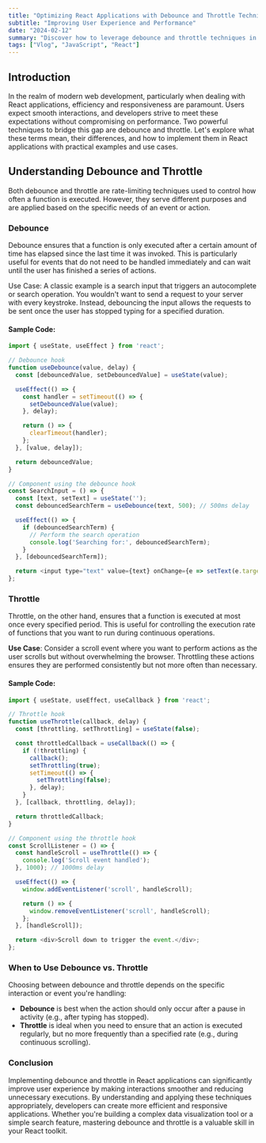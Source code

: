 ```yaml
---
title: "Optimizing React Applications with Debounce and Throttle Techniques"
subtitle: "Improving User Experience and Performance"
date: "2024-02-12"
summary: "Discover how to leverage debounce and throttle techniques in React to enhance your application's performance and user experience. This blog dives into the concepts with practical examples and use cases, showcasing how to implement these strategies effectively."
tags: ["Vlog", "JavaScript", "React"]
---
```


## Introduction

In the realm of modern web development, particularly when dealing with React applications, efficiency and responsiveness are paramount. Users expect smooth interactions, and developers strive to meet these expectations without compromising on performance. Two powerful techniques to bridge this gap are debounce and throttle. Let's explore what these terms mean, their differences, and how to implement them in React applications with practical examples and use cases.

## Understanding Debounce and Throttle

Both debounce and throttle are rate-limiting techniques used to control how often a function is executed. However, they serve different purposes and are applied based on the specific needs of an event or action.

### Debounce

Debounce ensures that a function is only executed after a certain amount of time has elapsed since the last time it was invoked. This is particularly useful for events that do not need to be handled immediately and can wait until the user has finished a series of actions.

Use Case: A classic example is a search input that triggers an autocomplete or search operation. You wouldn't want to send a request to your server with every keystroke. Instead, debouncing the input allows the requests to be sent once the user has stopped typing for a specified duration.

#### Sample Code:

```js
import { useState, useEffect } from 'react';

// Debounce hook
function useDebounce(value, delay) {
  const [debouncedValue, setDebouncedValue] = useState(value);

  useEffect(() => {
    const handler = setTimeout(() => {
      setDebouncedValue(value);
    }, delay);

    return () => {
      clearTimeout(handler);
    };
  }, [value, delay]);

  return debouncedValue;
}

// Component using the debounce hook
const SearchInput = () => {
  const [text, setText] = useState('');
  const debouncedSearchTerm = useDebounce(text, 500); // 500ms delay

  useEffect(() => {
    if (debouncedSearchTerm) {
      // Perform the search operation
      console.log('Searching for:', debouncedSearchTerm);
    }
  }, [debouncedSearchTerm]);

  return <input type="text" value={text} onChange={e => setText(e.target.value)} />;
};
```

### Throttle

Throttle, on the other hand, ensures that a function is executed at most once every specified period. This is useful for controlling the execution rate of functions that you want to run during continuous operations.

**Use Case**: Consider a scroll event where you want to perform actions as the user scrolls but without overwhelming the browser. Throttling these actions ensures they are performed consistently but not more often than necessary.

#### Sample Code:

```js
import { useState, useEffect, useCallback } from 'react';

// Throttle hook
function useThrottle(callback, delay) {
  const [throttling, setThrottling] = useState(false);

  const throttledCallback = useCallback(() => {
    if (!throttling) {
      callback();
      setThrottling(true);
      setTimeout(() => {
        setThrottling(false);
      }, delay);
    }
  }, [callback, throttling, delay]);

  return throttledCallback;
}

// Component using the throttle hook
const ScrollListener = () => {
  const handleScroll = useThrottle(() => {
    console.log('Scroll event handled');
  }, 1000); // 1000ms delay

  useEffect(() => {
    window.addEventListener('scroll', handleScroll);

    return () => {
      window.removeEventListener('scroll', handleScroll);
    };
  }, [handleScroll]);

  return <div>Scroll down to trigger the event.</div>;
};
```

### When to Use Debounce vs. Throttle

Choosing between debounce and throttle depends on the specific interaction or event you're handling:

* **Debounce** is best when the action should only occur after a pause in activity (e.g., after typing has stopped).
* **Throttle** is ideal when you need to ensure that an action is executed regularly, but no more frequently than a specified rate (e.g., during continuous scrolling).

### Conclusion

Implementing debounce and throttle in React applications can significantly improve user experience by making interactions smoother and reducing unnecessary executions. By understanding and applying these techniques appropriately, developers can create more efficient and responsive applications. Whether you're building a complex data visualization tool or a simple search feature, mastering debounce and throttle is a valuable skill in your React toolkit.